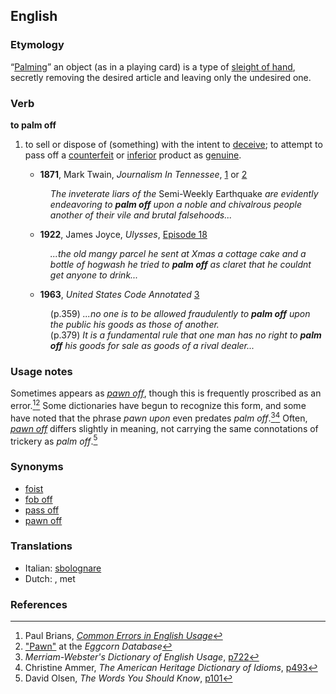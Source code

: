 ==English==

===Etymology===
“[[palm|Palming]]” an object (as in a playing card) is a type of [[sleight of hand]], secretly removing the desired article and leaving only the undesired one.

===Verb===
'''to palm off'''

# {{idiom}} to sell or dispose of (something) with the intent to [[deceive]]; to attempt to pass off a [[counterfeit]] or [[inferior]] product as [[genuine]].
#*'''1871''', Mark Twain, ''Journalism In Tennessee'', [http://books.google.com/books?id=DUqQEYA8lBoC&pg=PA39&dq=%22palm+off%22&sig=tg16Xby_bL22MnYLpCvU8McRHew] or [http://www.readbookonline.net/readOnLine/1562/]
#:''The inveterate liars of the'' Semi-Weekly Earthquake ''are evidently endeavoring to '''palm off''' upon a noble and chivalrous people another of their vile and brutal falsehoods...''
#*'''1922''', James Joyce, ''Ulysses'', [http://books.google.com/books?id=mBNjq2PSbgAC&pg=PA1219&dq=%22palm+off+as+claret%22&as_brr=1&sig=U37w5Kk9jvD3so7AKNOx4HXCnHE Episode 18]
#:''...the old mangy parcel he sent at Xmas a cottage cake and a bottle of hogwash he tried to '''palm off''' as claret that he couldnt get anyone to drink...''
#*'''1963''', ''United States Code Annotated'' [http://books.google.com/books?id=xzI2AAAAIAAJ&q=%22palm+off%22&dq=%22palm+off%22&pgis=1]
#:(p.359)  ''...no one is to be allowed fraudulently to '''palm off''' upon the public his goods as those of another.''
#:(p.379)  ''It is a fundamental rule that one man has no right to '''palm off''' his goods for sale as goods of a rival dealer...''

===Usage notes===
Sometimes appears as ''[[pawn off]]'', though this is frequently proscribed as an error.<ref>Paul Brians, ''[http://wsu.edu/~brians/errors/pawnoff.html Common Errors in English Usage]''</ref><ref>[http://eggcorns.lascribe.net/english/931/pawn/ "Pawn"] at the ''Eggcorn Database''</ref>  Some dictionaries have begun to recognize this form, and some have noted that the phrase ''pawn upon'' even predates ''palm off''.<ref>''Merriam-Webster's Dictionary of English Usage'', [http://books.google.com/books?id=2yJusP0vrdgC&pg=RA3-PA722&dq=%22palm+off%22&as_brr=1&sig=lRCrWuprjXBwVoWwWHZplJBUNsQ p722]</ref><ref>Christine Ammer, ''The American Heritage Dictionary of Idioms'', [http://books.google.com/books?id=9re1vfFh04sC&pg=PA493&dq=%22pawn+off%22&sig=3-LluhSLLb7gN4UYiewFsvtLVAo p493]</ref> Often, ''[[pawn off]]'' differs slightly in meaning, not carrying the same connotations of trickery as ''palm off''.<ref>David Olsen, ''The Words You Should Know'', [http://books.google.com/books?id=3rNvDQEqOz4C&pg=PA101&dq=%22pawn+off%22+usage&sig=g-kwWuvVI17vH_E4q9XSiZNStWA p101]</ref>

===Synonyms===
*[[foist]]
*[[fob off]]
*[[pass off]]
*[[pawn off]]

===Translations===
{{rfc-level|Translations at L3+}}
{{top}}
*Italian: [[sbolognare]] <!-- http://books.google.com/books?id=98RO87ErKQQC&pg=PA352&dq=%22palm+off%22&sig=iSOuJJQc6AOZPyUKfpmLK5GQvgQ -->
*Dutch: {{t|nl|opdringen}}, {{t|nl|opzadelen}} met
{{bottom}}

===References===
<references/>